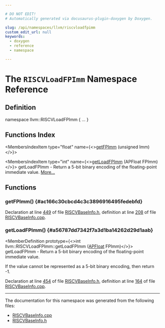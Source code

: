 ```yaml
---

# DO NOT EDIT!
# Automatically generated via docusaurus-plugin-doxygen by Doxygen.

slug: /api/namespaces/llvm/riscvloadfpimm
custom_edit_url: null
keywords:
  - doxygen
  - reference
  - namespace

---
```





# The `RISCVLoadFPImm` Namespace Reference

<DoxygenPage pluginConfig={pluginConfig}>



## Definition

<CodeBlock>namespace llvm::RISCVLoadFPImm &#123; ... &#125;</CodeBlock>

## Functions Index

<MembersIndex>

<MembersIndexItem
  type="float"
  name={<><a href="#ac166c30cbcd4c3c3896916495fedebfd">getFPImm</a> (unsigned Imm)</>}>
</MembersIndexItem>

<MembersIndexItem
  type="int"
  name={<><a href="#a56787dd7342f7a3d1ba14262d29d1aab">getLoadFPImm</a> (APFloat FPImm)</>}>
getLoadFPImm - Return a 5-bit binary encoding of the floating-point immediate value. <a href="#a56787dd7342f7a3d1ba14262d29d1aab">More...</a>
</MembersIndexItem>

</MembersIndex>


<SectionDefinition>

## Functions

### getFPImm() {#ac166c30cbcd4c3c3896916495fedebfd}

<MemberDefinition
  prototype="float llvm::RISCVLoadFPImm::getFPImm (unsigned Imm)">

Declaration at line <a href="/docs/api/files/lib/lib/target/lib/target/riscv/lib/target/riscv/mctargetdesc/riscvbaseinfo-h/#l00449">449</a> of file <a href="/docs/api/files/lib/lib/target/lib/target/riscv/lib/target/riscv/mctargetdesc/riscvbaseinfo-h">RISCVBaseInfo.h</a>, definition at line <a href="/docs/api/files/lib/lib/target/lib/target/riscv/lib/target/riscv/mctargetdesc/riscvbaseinfo-cpp/#l00208">208</a> of file <a href="/docs/api/files/lib/lib/target/lib/target/riscv/lib/target/riscv/mctargetdesc/riscvbaseinfo-cpp">RISCVBaseInfo.cpp</a>.
</MemberDefinition>

### getLoadFPImm() {#a56787dd7342f7a3d1ba14262d29d1aab}

<MemberDefinition
  prototype={<>int llvm::RISCVLoadFPImm::getLoadFPImm (<a href="/docs/api/classes/llvm/apfloat">APFloat</a> FPImm)</>}>
getLoadFPImm - Return a 5-bit binary encoding of the floating-point immediate value.

If the value cannot be represented as a 5-bit binary encoding, then return -1.

Declaration at line <a href="/docs/api/files/lib/lib/target/lib/target/riscv/lib/target/riscv/mctargetdesc/riscvbaseinfo-h/#l00454">454</a> of file <a href="/docs/api/files/lib/lib/target/lib/target/riscv/lib/target/riscv/mctargetdesc/riscvbaseinfo-h">RISCVBaseInfo.h</a>, definition at line <a href="/docs/api/files/lib/lib/target/lib/target/riscv/lib/target/riscv/mctargetdesc/riscvbaseinfo-cpp/#l00164">164</a> of file <a href="/docs/api/files/lib/lib/target/lib/target/riscv/lib/target/riscv/mctargetdesc/riscvbaseinfo-cpp">RISCVBaseInfo.cpp</a>.
</MemberDefinition>

</SectionDefinition>

<hr/>

The documentation for this namespace was generated from the following files:

<ul>
<li><a href="/docs/api/files/lib/lib/target/lib/target/riscv/lib/target/riscv/mctargetdesc/riscvbaseinfo-cpp">RISCVBaseInfo.cpp</a></li>
<li><a href="/docs/api/files/lib/lib/target/lib/target/riscv/lib/target/riscv/mctargetdesc/riscvbaseinfo-h">RISCVBaseInfo.h</a></li>
</ul>

</DoxygenPage>
